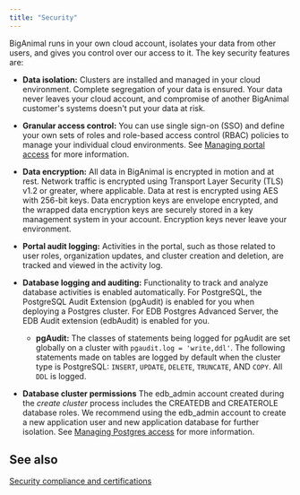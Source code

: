 ```yaml
---
title: "Security"
---
```


BigAnimal runs in your own cloud account, isolates your data from other users, and gives you control over our access to it. The key security features are:

-   **Data isolation:** Clusters are installed and managed in your cloud environment. Complete segregation of your data is ensured. Your data never leaves your cloud account, and compromise of another BigAnimal customer's systems doesn't put your data at risk.

-   **Granular access control:** You can use single sign-on (SSO) and define your own sets of roles and role-based access control (RBAC) policies to manage your individual cloud environments. See [Managing portal access](../../administering_cluster/01_portal_access/) for more information. 

-   **Data encryption:** All data in BigAnimal is encrypted in motion and at rest. Network traffic is encrypted using Transport Layer Security (TLS) v1.2 or greater, where applicable. Data at rest is encrypted using AES with 256-bit keys. Data encryption keys are envelope encrypted, and the wrapped data encryption keys are securely stored in a key management system in your account. Encryption keys never leave your environment.

-   **Portal audit logging:** Activities in the portal, such as those related to user roles, organization updates, and cluster creation and deletion, are tracked and viewed in the activity log.  

-   **Database logging and auditing:** Functionality to track and analyze database activities is enabled automatically. For PostgreSQL, the PostgreSQL Audit Extension (pgAudit) is enabled for you when deploying a Postgres cluster. For EDB Postgres Advanced Server, the EDB Audit extension (edbAudit) is enabled for you. 
    -   **pgAudit:** The classes of statements being logged for pgAudit are set globally on a cluster with `pgaudit.log = 'write,ddl'`. The following statements made on tables are logged by default when the cluster type is PostgreSQL: `INSERT`, `UPDATE`, `DELETE`, `TRUNCATE`, AND `COPY`. All `DDL` is logged. 

-   **Database cluster permissions** The edb_admin account created during the *create cluster* process includes the CREATEDB and CREATEROLE database roles. We recommend using the edb_admin account to create a new application user and new application database for further isolation. See [Managing Postgres access](../../using_cluster/01_postgres_access/) for more information.

## See also 

[Security compliance and certifications](compliance_and_certifications/)
